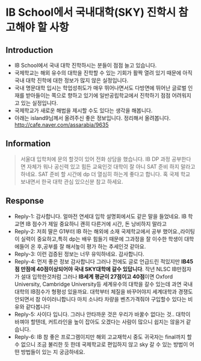 # IB School에서 국내대학(SKY) 진학시 참고해야 할 사항

## Introduction

- IB School에서 국내 대학 진학하시는 분들이 점점 늘고 있습니다. 
- 국제학교는 해외 유수의 대학을 진학할 수 있는 기회가 활짝 열려 있기 때문에 아직 국내 대학 진학에 대한 정보가 많지 않은 실정입니다. 
- 국내 명문대학 입시는 학업성취도가 매우 뛰어나면서도 다방면에 뛰어난 글로벌 인재를 받아들이는 쪽으로 향하고 있기에 일반공립학교에서 진학하기 점점 어려워지고 있는 실정입니다.
- 국제학교가 새로운 해법을 제시할 수도 있다는 생각을 해봅니다. 
- 아래는 island9님께서 올려주신 좋은 정보입니다. 정리해서 올려봅니다. <http://cafe.naver.com/assarabia/9635>

## Information

> 서울대 입학처에 문의 할것이 있어 전화 상담을 했습니다. IB DP 과정 공부한다면 자체가 워나 공신력 있고 힘든 교육인것 대학이 잘 아니 SAT 준비 하지 말라고 하네요. SAT 준비 할 시간에 dp 더 열심히 하는게 좋다고 합니다. 혹 국제 학교 보내면서 한국 대학 관심 있으신분 참고 하세요.

## Response
 
- Reply-1: 감사합니다. 얼마전 연세대 입학 설명회에서도 같은 말을 들었네요. IB 학교면 IB 점수가 제일 중요하니 괜히 다른거에 시간, 돈 낭비하지 말라고
- Reply-2: 저희 딸은 G1부터 IB 하는 해외에 소재 국제학교에서 공부 했어요.,라이팅이 실력이 중요하고,특히 dp는 배우 힘들기 때문에 그과정을 잘 이수한 학생이 대학에들어 온 후,공부를 잘 해서높이 평가 하는 추세인것 같아요.
- Reply-3: 이런 검증된 정보는 너무 유익하네요. 감사합니다.
- Reply-4: 먼저 좋은 정보 감사합니다 그러나 전에도 글로 언급드린 적있지만 **IB45점 만점에 40점이상되어야 국내 SKY대학에 갈수 있답니다**. 
작년 NLSC IB만점자가 설대 입학한것처럼 그러나 **IB세계 평균이 27점이고 40점**이면 Oxford University, Cambridge University등 세계유수의 대학을 갈수 있는데 과연 국내대학의 IB점수가 형평성 있을까요. 
대학부터 체질을 바꾸어야지 세계대학과 경쟁도 안되면서 참 아이러니합니다 마치 소나타 차량을 벤츠가격줘야 구입할수 있다는 비유와 같다봅니다
- Reply-5: 사이다 입니다. 그러나 안타까운 것은 우리가 바꿀수 없다는 것.. 대학이 바껴야 할텐데, 커트라인을 높이 잡아도 오겠다는 사람이 많으니 쉽지는 않을거 같습니다.
- Reply-6: IB 참 좋은 프로그램이지만 해외 고교재학시 중도 귀국자는 final까지 할 수 없으니 조금 불리한 듯 한데 국제학교로 편입하지 않고 sky 갈 수 있는 방법이 어떤 방법들이 있는 지 궁금하네요.

